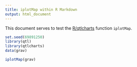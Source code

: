 ```yaml
---
title: iplotMap within R Markdown
output: html_document
---
```


This document serves to test the
[R/qtlcharts](http://kbroman.org/qtlcharts) function `iplotMap`.

```r
set.seed(69891250)
library(qtl)
library(qtlcharts)
data(grav)
```

```r
iplotMap(grav)
```
